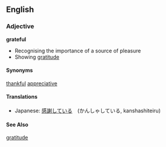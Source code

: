 == English ==

=== Adjective ===
'''grateful'''

* Recognising the importance of a source of pleasure
* Showing [[gratitude]]

====Synonyms====
[[thankful]]
[[appreciative]]

====Translations====
*Japanese: [[感謝]]している　(かんしゃしている, kanshashiteiru)

====See Also====
[[gratitude]]